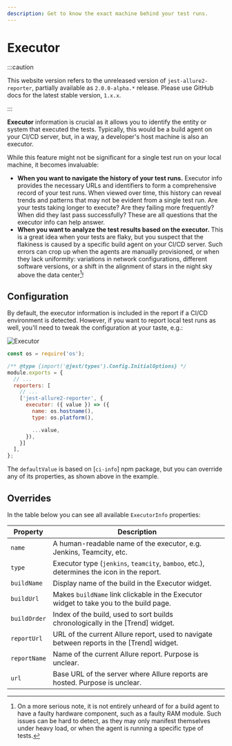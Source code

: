 ```yaml
---
description: Get to know the exact machine behind your test runs.
---
```



# Executor

:::caution

This website version refers to the unreleased version of `jest-allure2-reporter`, partially available as `2.0.0-alpha.*` release.
Please use GitHub docs for the latest stable version, `1.x.x`.

:::

**Executor** information is crucial as it allows you to identify the entity or system that executed the tests.
Typically, this would be a build agent on your CI/CD server, but, in a way, a developer's host machine is also an executor.

While this feature might not be significant for a single test run on your local machine, it becomes invaluable:

* **When you want to navigate the history of your test runs.**
  Executor info provides the necessary URLs and identifiers to form a comprehensive record of your test runs. When viewed over time, this history can reveal trends and patterns that may not be evident from a single test run. Are your tests taking longer to execute? Are they failing more frequently? When did they last pass successfully? These are all questions that the executor info can help answer.
* **When you want to analyze the test results based on the executor.**
  This is a great idea when your tests are flaky, but you suspect that the flakiness is caused by a specific build agent on your CI/CD server.
  Such errors can crop up when the agents are manually provisioned, or when they lack uniformity: variations in network configurations, different software versions, or a shift in the alignment of stars in the night sky above the data center[^1]!

## Configuration

By default, the executor information is included in the report if a CI/CD environment is detected.
However, if you want to report local test runs as well, you'll need to tweak the configuration at your taste, e.g.:

<Tabs groupId="configTab">
  <TabItem value="demo" label="Preview">
    <img src={require('../../img/screenshots/config-executor-01.jpg').default} width={398} alt="Executor" />
  </TabItem>
  <TabItem value="config" label="Config">

```js title="jest.config.js"
const os = require('os');

/** @type {import('@jest/types').Config.InitialOptions} */
module.exports = {
  // ...
  reporters: [
    // ...
    ['jest-allure2-reporter', {
      executor: ({ value }) => ({
        name: os.hostname(),
        type: os.platform(),

        ...value,
      }),
    }]
  ],
};
```

  </TabItem>
</Tabs>

The `defaultValue` is based on [`ci-info`] npm package, but you can override any of its properties,
as shown above in the example.

## Overrides

In the table below you can see all available `ExecutorInfo` properties:

| Property       | Description                                                                                 |
|----------------|---------------------------------------------------------------------------------------------|
| `name`         | A human-readable name of the executor, e.g. Jenkins, Teamcity, etc.                         |
| `type`         | Executor type (`jenkins`, `teamcity`, `bamboo`, etc.), determines the icon in the report.   |
| `buildName`    | Display name of the build in the Executor widget.                                           |
| `buildUrl`     | Makes `buildName` link clickable in the Executor widget to take you to the build page.      |
| `buildOrder`   | Index of the build, used to sort builds chronologically in the [Trend] widget.              |
| `reportUrl`    | URL of the current Allure report, used to navigate between reports in the [Trend] widget.   |
| `reportName`   | Name of the current Allure report. Purpose is unclear.                                      |
| `url`          | Base URL of the server where Allure reports are hosted. Purpose is unclear.                 |

[^1]: On a more serious note, it is not entirely unheard of for a build agent to have a faulty hardware component, such as a faulty RAM module. Such issues can be hard to detect, as they may only manifest themselves under heavy load, or when the agent is running a specific type of tests.

[History]: 06-history.mdx
